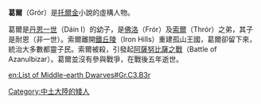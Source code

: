 '''葛爾'''（Grór）是[[托爾金|托爾金]]小說的虛構人物。

葛爾是[[丹恩一世|丹恩一世]]（Dáin I）的幼子，是[[佛洛|佛洛]]（Frór）及[[索爾|索爾]]（Thrór）之弟，其子是耐恩（非一世）。索爾離開[[鐵丘陵|鐵丘陵]]（Iron Hills）重建孤山王國，葛爾卻留下來，統治大多數都靈子民。索爾被殺，引發起[[阿薩努比薩之戰|阿薩努比薩之戰]]（Battle of Azanulbizar）。葛爾並沒有參與戰爭，在戰後五年逝世。

{{dwarves}}

[[Category:中土大陸的矮人|Category:中土大陸的矮人]]

[[en:List_of_Middle-earth_Dwarves#Gr.C3.B3r|en:List of Middle-earth Dwarves#Gr.C3.B3r]]